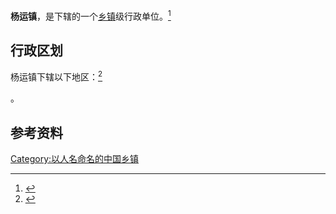 {{中国乡级行政区|21/08/81/119/000}}

'''杨运镇'''，是{{PRC admin/fullname|21/08/81/119/000|3}}下辖的一个[[乡镇|乡镇]]级行政单位。<ref>{{PRC admin/ref sgc|{{PRC admin/parent|21/08/81/119/000}}}}</ref>

== 行政区划 ==

杨运镇下辖以下地区：<ref>{{PRC admin/ref sgc|21/08/81/119/000}}</ref>

{{PRC admin/children|21/08/81/119/000}}。

== 参考资料 ==

{{reflist}}

{{行政区划小作品}}
{{PRC admin/navcat|21/08/81/119/000}}

[[Category:以人名命名的中国乡镇|Category:以人名命名的中国乡镇]]